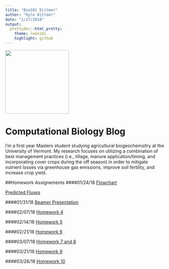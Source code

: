 ```yaml
---
title: "Bio381 Dittmer"
author: "Kyle Dittmer"
date: "1/17/2018"
output: 
  prettydoc::html_pretty:
    theme: leonids
    highlight: github
---
```

<img src="FieldSelfie.jpg" width="200" height="200" />

# Computational Biology Blog

I'm a first year Masters student studying agricultural biogeochemsitry at the University of Vermont. My research focuses on utilizing a combination of best management practices (i.e., tillage, manure application/timing, and incorporating cover crops during the off season) in order to mitigate nutrient losses via greenhouse gas emissions, improve soil fertility, and increase crop yield. 

##Homework Assignements
####01/24/18
[Flowchart](TheisFlowChartBetter.png) 

[Predicted Fluxes](PredictedFluxes.pdf)

####01/31/18
[Beamer Presentation](FirstBeamerPresentation.pdf)

####02/07/18
[Homework 4](Homework4.html)

####02/14/18
[Homework 5](Homework5.html)

####02/21/18
[Homework 6](Homework6.html)

####03/07/18
[Homework 7 and 8](Homework7.html)

####03/21/18
[Homework 9](Homework_9.html)

####03/28/18
[Homework 10](Homework10.html)



 